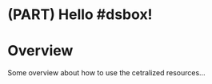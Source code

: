 # (PART) Hello \#dsbox! {.unnumbered}

# Overview {#overview}

Some overview about how to use the cetralized resources...
